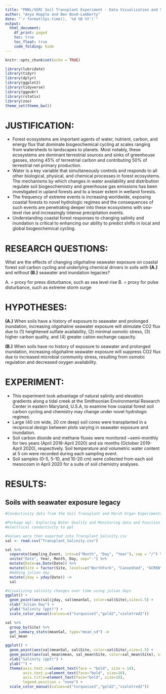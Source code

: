 ```yaml
---
title: "PNNL/SERC Soil Transplant Experiment - Data Visualization and Statistical Analysis"
author: "Anya Hopple and Ben Bond-Lamberty"
date: "`r format(Sys.time(), '%d %B %Y')`"
output: 
  html_document:
    df_print: paged
    toc: true
    toc_float: true
    code_folding: hide
---
```


```r
knitr::opts_chunk$set(echo = TRUE)

library(lubridate)
library(tidyr)
library(dplyr)
library(ggplot2)
library(tidyverse)
library(ggpubr)
library(rstatix)
library(zoo)
theme_set(theme_bw())
```
# JUSTIFICATION:
* Forest ecosystems are important agents of water, nutrient, carbon, and energy flux that dominate biogeochemical cycling at scales ranging from watersheds to landscapes to planets. Most notably, these ecosystems are dominant terrestrial sources and sinks of greenhouse gasses, storing 45% of terrestrial carbon and contributing 50% of terrestrial net primary production.
* Water is a key variable that simultaneously controls and responds to all other biological, physical, and chemical processes in forest ecosystems. The mechanisms by which changes in water availability and distribution regulate soil biogeochemistry and greenhouse gas emissions has been investigated in upland forests and to a lesser extent in wetland forests.
* The frequency of extreme events is increasing worldwide, exposing coastal forests to novel hydrologic regimes and the consequences of such events are penetrating deeper into these ecosystems with sea-level rise and increasingly intense precipitation events. 
* Understanding coastal forest responses to changing salinity and inundation is critical to enhancing our ability to predict shifts in local and global biogeochemical cycling.

# RESEARCH QUESTIONS:
What are the effects of changing oligohaline seawater exposure on coastal forest soil carbon cycling and underlying chemical drivers in soils with **(A.)** and without **(B.)** seawater and inundation legacies?

A. = proxy for press disturbance, such as sea level rise
B. = proxy for pulse disturbance, such as extreme storm surge

# HYPOTHESES:
**(A.)** When soils have a history of exposure to seawater and prolonged inundation, increasing oligohaline seawater exposure will stimulate CO2 flux due to (1) heightened sulfate availability, (2) minimal osmotic stress, (3) higher carbon quality, and (4) greater cation exchange capacity.

**(B.)** When soils have no history of exposure to seawater and prolonged inundation, increasing oligohaline seawater exposure will suppress CO2 flux due to increased microbial community stress, resulting from osmotic regulation and decreased oxygen availability.

# EXPERIMENT:
* This experiment took advantage of natural salinity and elevation gradients along a tidal creek at the Smithsonian Environmental Research Center in eastern Maryland, U.S.A, to examine how coastal forest soil carbon cycling and chemistry may change under novel hydrologic regimes.
* Large (40 cm wide, 20 cm deep) soil cores were transplanted in a reciprocal design between plots varying in seawater exposure and inundation.
* Soil carbon dioxide and methane fluxes were monitored ~semi-monthly for two years (April 2018-April 2020) and six months (October 2019-April 2020), respectively. Soil temperature and volumetric water content at 5 cm were recorded during each sampling event. 
* Soil samples (0-5, 5-10, and 10-20 cm) were collected from each soil mesocosm in April 2020 for a suite of soil chemistry analyses.

# RESULTS:
## Soils with seawater exposure legacy 

```r
#Conductivity data from the Soil Transplant and Marsh Organ Experiments were combined to assess site salinity

#Package wql: Exploring Water Quality and Monitoring data and Function ec2pss were used to convert data from 
#electrical conductivity to ppt

#Values were then exported into Transplant_Salinity.csv
sal <- read.csv("Transplant_Salinity.csv")

sal %>%
  separate(Sampling_Event, into=c("Month", "Day", "Year"), sep = "/") %>%
  unite("Date", Year, Month, Day, sep="-") %>%
  mutate(Date=as.Date(Date)) %>%
  mutate(Site = factor(Site, levels=c("NorthFork", "CanoeShed", "GCREW"), labels=c("Low Salinity Site", "Mid Salinity Site", "High Salinity Site"))) %>%
  #Adding julian day
  mutate(jday = yday(Date)) ->
  sal

#Visualizing salinity changes over time using julian days
ggplot() +
  geom_point(aes(sal$jday, sal$meanSal, color=sal$Site),size=1.5) +
  xlab("Julian Day") +
  ylab("Salinity (ppt)") +
  scale_color_manual(values=c("turquoise3","gold2","violetred2"))

sal %>%
  group_by(Site) %>%
  get_summary_stats(meanSal, type="mean_sd") ->
  sal_mean

ggplot() +
  geom_point(aes(sal$meanSal, sal$Site, color=sal$Site),size=1.5) +
  geom_point(aes(sal_mean$mean, sal_mean$Site, color=sal_mean$Site), size=5) +
  xlab("Salinity (ppt)") +
  ylab("") +
  theme(axis.text.x=element_text(face = "bold", size = 14),
        axis.text.y=element_text(face="bold", size=16),
        axis.title=element_text(face="bold", size=16),
        legend.position = "none") +
  scale_color_manual(values=c("turquoise3","gold2","violetred2"))
```





